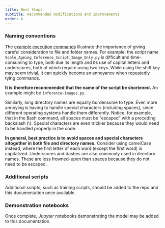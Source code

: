 ```yaml
---
title: Next Steps
subtitle: Recommended modifications and improvements
order: 4
---
```


### Naming conventions

The [example execution commands](usage.qmd#an-example) illustrate the importance of giving careful consideration to file and folder names. For example, the script name `Scale_Ageing_Inference_Script_Image_Only.py` is difficult and time-consuming to type, both due its length and its use of capital letters and underscores, both of which require using two keys. While using the shift key may seem trivial, it can quickly become an annoyance when repeatedly tying commands.

**It is therefore recommended that the name of the script be shortened.** An example might be `inference-images.py`.

Similarly, long directory names are equally burdensome to type. Even more annoying is having to handle special characters (including spaces), since different operating systems handle them differently. Notice, for example, that in the Bash command, all spaces must be "escaped" with a preceding backslash (\\). Special characters are even trickier because they would need to be handled properly in the code.

**In general, best practice is to avoid spaces and special characters altogether in both file and directory names.** Consider using camelCase instead, where the first letter of each word (except the first word) is capitalized. Underscores and dashes are also commonly used in directory names. These are less frowned-upon than spaces because they do not need to be escaped.

### Additional scripts

Additional scripts, such as training scripts, should be added to the repo and this documentation once available.

### Demonstration notebooks

Once complete, Jupyter notebooks demonstrating the model may be added to this documentation.